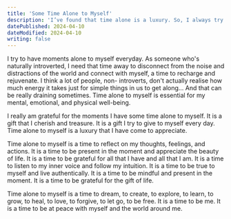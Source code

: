 ```yaml
---
title: 'Some Time Alone to Myself'
description: 'I’ve found that time alone is a luxury. So, I always try to have moments alone to myself everyday'
datePublished: 2024-04-10
dateModified: 2024-04-10
writing: false
---
```



I try to have moments alone to myself everyday. As someone who's naturally introverted, I need that time away to disconnect from the noise and distractions of the world and connect with myself, a time to recharge and rejuvenate.
I think a lot of people, non- introverts, don't actually realise how much energy it takes just for simple things in us to get along...
And that can be really draining sometimes.
Time alone to myself is essential for my mental, emotional, and physical well-being.

I really am grateful for the moments I have some time alone to myself. It is a gift that I cherish and treasure. It is a gift I try to give to myself every day.
Time alone to myself is a luxury that I have come to appreciate.

Time alone to myself is a time to reflect on my thoughts, feelings, and actions. It is a time to be present in the moment and appreciate the beauty of life.
It is a time to be grateful for all that I have and all that I am.
It is a time to listen to my inner voice and follow my intuition. It is a time to be true to myself and live authentically. It is a time to be mindful and present in the moment. It is a time to be grateful for the gift of life.

Time alone to myself is a time to dream, to create, to explore, to learn, to grow, to heal, to love, to forgive, to let go, to be free. It is a time to be me.
It is a time to be at peace with myself and the world around me.
